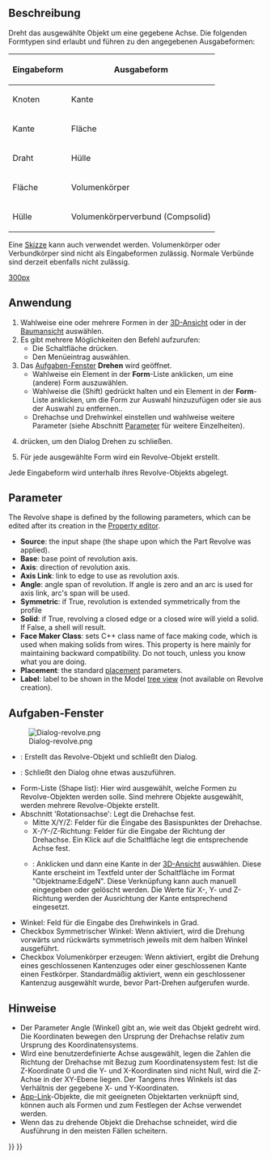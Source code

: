 <languages/>

{{Docnav/de
|[[Part_Extrude/de|Extrudieren]]
|[[Part_Mirror/de|Spiegeln]]
|[[Part_Workbench/de|Part]]
|IconL=Part_Extrude.svg
|IconR=Part_Mirror.svg
|IconC=Workbench_Part.svg
}}

{{GuiCommand/de
|Name=Part Revolve
|Name/de=Part Drehen
|MenuLocation=Formteil → Drehen
|Workbenches=[[Part_Workbench/de|Part]]
}}

<span id="Description"></span>
==Beschreibung==

Dreht das ausgewählte Objekt um eine gegebene Achse. Die folgenden Formtypen sind erlaubt und führen zu den angegebenen Ausgabeformen:

{| class="wikitable"
|-
! Eingabeform
! Ausgabeform
|-
| Knoten 
| Kante
|-
| Kante 
| Fläche
|-
| Draht 
| Hülle
|-
| Fläche
| Volumenkörper
|-
| Hülle
| Volumenkörperverbund (Compsolid)
|}

Eine [[Sketcher_Workbench/de|Skizze]] kann auch verwendet werden. Volumenkörper oder Verbundkörper sind nicht als Eingabeformen zulässig. Normale Verbünde sind derzeit ebenfalls nicht zulässig.

[[image:Part_Revolve_example.png|300px]]
{{Caption|Beispiel einer gedrehten Form}}

<span id="Usage"></span>
==Anwendung==

# Wahlweise eine oder mehrere Formen in der [[3D_view/de|3D-Ansicht]] oder in der [[Tree_view/de|Baumansicht]] auswählen.
# Es gibt mehrere Möglichkeiten den Befehl aufzurufen:
#* Die Schaltfläche {{Button|[[Image:Part_Revolve.svg|16px]] [[Part_Revolve/de|Drehen...]]}} drücken.
#* Den Menüeintrag {{MenuCommand|Part → [[Image:Part_Revolve.svg|16px]] Drehen...}} auswählen.
# Das [[Task_panel/de|Aufgaben-Fenster]] '''Drehen'''  wird geöffnet.
#* Wahlweise ein Element in der '''Form'''-Liste anklicken, um eine (andere) Form auszuwählen.
#* Wahlweise die {{KEY|Umschalttaste}} (Shift) gedrückt halten und ein Element in der '''Form'''-Liste anklicken, um die Form zur Auswahl hinzuzufügen oder sie aus der Auswahl zu entfernen..
#* Drehachse und Drehwinkel einstellen und wahlweise weitere Parameter (siehe Abschnitt [[#Parameter|Parameter]] für weitere Einzelheiten).
# {{Button|OK}} drücken, um den Dialog Drehen zu schließen.
# Für jede ausgewählte Form wird ein Revolve-Objekt erstellt.

Jede Eingabeform wird unterhalb ihres Revolve-Objekts abgelegt.

<span id="Parameters"></span>
==Parameter==

<div lang="en" dir="ltr" class="mw-content-ltr">
The Revolve shape is defined by the following parameters, which can be edited after its creation in the [[Property_editor|Property editor]].  
* '''Source''': the input shape (the shape upon which the Part Revolve was applied).
* '''Base''': base point of revolution axis.
* '''Axis''': direction of revolution axis.
* '''Axis Link''': link to edge to use as revolution axis.
* '''Angle''': angle span of revolution. If angle is zero and an arc is used for axis link, arc's span will be used.
* '''Symmetric''': if True, revolution is extended symmetrically from the profile
* '''Solid''': if True, revolving a closed edge or a closed wire will yield a solid. If False, a shell will result.
* '''Face Maker Class''': sets C++ class name of face making code, which is used when making solids from wires. This property is here mainly for maintaining backward compatibility. Do not touch, unless you know what you are doing.
* '''Placement''': the standard [[Placement|placement]] parameters.
* '''Label''': label to be shown in the Model [[Tree_view|tree view]] (not available on Revolve creation).
</div>

<span id="Task_dialog"></span>
==Aufgaben-Fenster== 

[[Image:Dialog-revolve.png|thumb|right]]
* {{Button|OK}}: Erstellt das Revolve-Objekt und schließt den Dialog.
* {{Button|Abbrechen}}: Schließt den Dialog ohne etwas auszuführen.
* Form-Liste (Shape list): Hier wird ausgewählt, welche Formen zu Revolve-Objekten werden solle. Sind mehrere Objekte ausgewählt, werden mehrere Revolve-Objekte erstellt.
* Abschnitt 'Rotationsachse': Legt die Drehachse fest.
** Mitte X/Y/Z: Felder für die Eingabe des Basispunktes der Drehachse.
** X-/Y-/Z-Richtung: Felder für die Eingabe der Richtung der Drehachse. Ein Klick auf die Schaltfläche legt die entsprechende Achse fest.
** {{Button|Referenz auswählen}}: Anklicken und dann eine Kante in der [[3D_view/de|3D-Ansicht]] auswählen. Diese Kante erscheint im Textfeld unter der Schaltfläche im Format "Objektname:EdgeN". Diese Verknüpfung kann auch manuell eingegeben oder gelöscht werden. Die Werte für X-, Y- und Z-Richtung werden der Ausrichtung der Kante entsprechend eingesetzt.
* Winkel: Feld für die Eingabe des Drehwinkels in Grad.
* Checkbox Symmetrischer Winkel: Wenn aktiviert, wird die Drehung vorwärts und rückwärts symmetrisch jeweils mit dem halben Winkel ausgeführt.
* Checkbox Volumenkörper erzeugen: Wenn aktiviert, ergibt die Drehung eines geschlossenen Kantenzuges oder einer geschlossenen Kante einen Festkörper. Standardmäßig aktiviert, wenn ein geschlossener Kantenzug ausgewählt wurde, bevor Part-Drehen aufgerufen wurde.

<span id="Notes"></span>
==Hinweise==

* Der Parameter Angle (Winkel) gibt an, wie weit das Objekt gedreht wird. Die Koordinaten bewegen den Ursprung der Drehachse relativ zum Ursprung des Koordinatensystems.
* Wird eine benutzerdefinierte Achse ausgewählt, legen die Zahlen die Richtung der Drehachse mit Bezug zum Koordinatensystem fest: Ist die Z-Koordinate 0 und die Y- und X-Koordinaten sind nicht Null, wird die Z-Achse in der XY-Ebene liegen. Der Tangens ihres Winkels ist das Verhältnis der gegebene X- und Y-Koordinaten.
* [[App_Link/de|App-Link]]-Objekte, die mit geeigneten Objektarten verknüpft sind, können auch als Formen und zum Festlegen der Achse verwendet werden. {{Version|0.20}}
* Wenn das zu drehende Objekt die Drehachse schneidet, wird die Ausführung in den meisten Fällen scheitern.


{{Docnav/de
|[[Part_Extrude/de|Extrudieren]]
|[[Part_Mirror/de|Spiegeln]]
|[[Part_Workbench/de|Part]]
|IconL=Part_Extrude.svg
|IconR=Part_Mirror.svg
|IconC=Workbench_Part.svg
}}

{{Part Tools navi{{#translation:}}}}
{{Userdocnavi{{#translation:}}}}